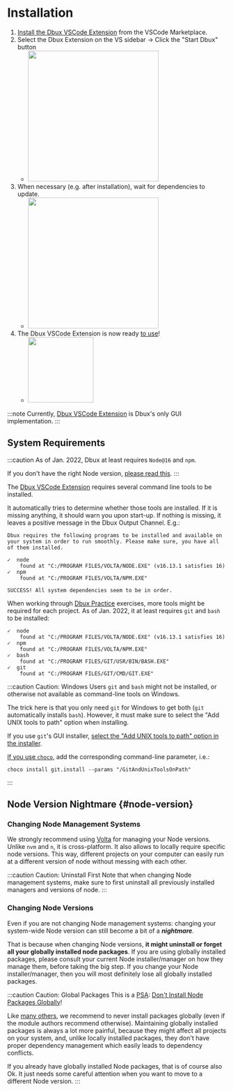 # Installation


<TOC toc={toc} />



1. [Install the Dbux VSCode Extension](https://marketplace.visualstudio.com/items?itemName=Domi.dbux-code) from the VSCode Marketplace.
2. Select the Dbux Extension on the VS sidebar -> Click the "Start Dbux" button
   * <Img src="screens/start_dbux.png" zoomable={true} width="300px" />
3. When necessary (e.g. after installation), wait for dependencies to update.
   * <Img src="screens/installing_dependencies.png" zoomable={true} width="300px" />
4. The Dbux VSCode Extension is now ready [to use](../runtime-analysis)!
   * <Img src="screens/dbux-ready.png" zoomable={true} width="150px" />

:::note
Currently, [Dbux VSCode Extension](../tools-and-configuration/01-dbux-code.mdx) is Dbux's only GUI implementation.
:::

## System Requirements

:::caution
As of Jan. 2022, Dbux at least requires `Node@16` and `npm`.

If you don't have the right Node version, [please read this](#node-version).
:::

The [Dbux VSCode Extension](../tools-and-configuration/01-dbux-code.mdx) requires several command line tools to be installed.

It automatically tries to determine whether those tools are installed.
If it is missing anything, it should warn you upon start-up.
If nothing is missing, it leaves a positive message in the Dbux Output Channel. E.g.:

```
Dbux requires the following programs to be installed and available on your system in order to run smoothly. Please make sure, you have all of them installed.

✓  node
    found at "C:/PROGRAM FILES/VOLTA/NODE.EXE" (v16.13.1 satisfies 16)
✓  npm
    found at "C:/PROGRAM FILES/VOLTA/NPM.EXE"

SUCCESS! All system dependencies seem to be in order.
```

<!-- 
<details>
  <summary>IMPORTANT: A word on installing Node and changing Node versions.</summary>
  <div>
    <HintVolta />
  </div>
</details>

<details>
  <summary>Hint 2: Be careful when changing Node versions.</summary>
  <div>
    <HintNode />
  </div>
</details> -->

When working through [Dbux Practice](../dbux-practice/01-overview.mdx) exercises, more tools might be required for each project. As of Jan. 2022, it at least requires `git` and `bash` to be installed:

```
✓  node
    found at "C:/PROGRAM FILES/VOLTA/NODE.EXE" (v16.13.1 satisfies 16)
✓  npm
    found at "C:/PROGRAM FILES/VOLTA/NPM.EXE"
✓  bash
    found at "C:/PROGRAM FILES/GIT/USR/BIN/BASH.EXE"
✓  git
    found at "C:/PROGRAM FILES/GIT/CMD/GIT.EXE"
```

:::caution Caution: Windows Users
`git` and `bash` might not be installed, or otherwise not available as command-line tools on Windows.

The trick here is that you only need `git` for Windows to get both (`git` automatically installs `bash`). However, it must make sure to select the "Add UNIX tools to path" option when installing.

If you use `git`'s GUI installer, [select the "Add UNIX tools to path" option in the installer](https://www.google.com/search?q=git+add+unix+tools+to+path+windows&tbm=isch).

[If you use `choco`](https://www.google.com/search?q=choco+windows+git), add the corresponding command-line parameter, i.e.:

```
choco install git.install --params "/GitAndUnixToolsOnPath"
```
:::


## Node Version Nightmare {#node-version}

### Changing Node Management Systems

We strongly recommend using [Volta](https://volta.sh/) for managing your Node versions. Unlike `nvm` and `n`, it is cross-platform. It also allows to locally require specific node versions. This way, different projects on your computer can easily run at a different version of node without messing with each other.

:::caution Caution: Uninstall First
Note that when changing Node management systems, make sure to first uninstall all previously installed managers and versions of node.
:::

### Changing Node Versions

Even if you are not changing Node management systems: changing your system-wide Node version can still become a bit of a ***nightmare***.

That is because when changing Node versions, **it might uninstall or forget all your globally installed node packages**. If you are using globally installed packages, please consult your current Node installer/manager on how they manage them, before taking the big step. If you change your Node installer/manager, then you will most definitely lose all globally installed packages.


:::caution Caution: Global Packages
This is a [PSA](https://en.wikipedia.org/wiki/Public_service_announcement): [Don't Install Node Packages Globally](https://www.google.com/search?q=dont+install+node+packages+globally&hl=en)!

Like [many others](https://www.google.com/search?q=dont+install+node+packages+globally&hl=en), we recommend to never install packages globally (even if the module authors recommend otherwise). Maintaining globally installed packages is always a lot more painful, because they might affect all projects on your system, and, unlike locally installed packages, they don't have proper dependency management which easily leads to dependency conflicts.

If you already have globally installed Node packages, that is of course also Ok. It just needs some careful attention when you want to move to a different Node version.
:::

<!-- future-work(interactive config for auto-start + dependency directory?) -->
